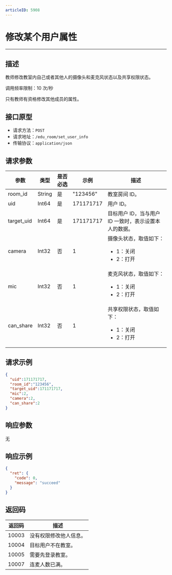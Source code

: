 ```yaml
---
articleID: 5908
---
```



# 修改某个用户属性
---
## 描述

教师修改教室内自己或者其他人的摄像头和麦克风状态以及共享权限状态。

调用频率限制：10 次/秒

<Warning title="注意">


只有教师有资格修改其他成员的属性。
</Warning>



## 接口原型

* 请求方法：`POST`
* 请求地址：`/edu_room/set_user_info`
* 传输协议：`application/json`



## 请求参数

| 参数       | 类型   | 是否必选 | 示例      | 描述                                          |
| ---------- | ------ | -------- | --------- | --------------------------------------------- |
| room_id    | String | 是       | "123456"  | 教室房间 ID。                                    |
| uid        | Int64  | 是       | 171171717 | 用户 ID。                                        |
| target_uid | Int64  | 是       | 171171717 | 目标用户 ID，当与用户 ID 一致时，表示设置本人的数据。 |
| camera     | Int32  | 否       | 1         | 摄像头状态，取值如下：<ul><li>1：关闭</li><li>2：打开</li></ul>                  |
| mic        | Int32  | 否       | 1         | 麦克风状态，取值如下：<ul><li>1：关闭</li><li>2：打开</li></ul>                  |
| can_share  | Int32  | 否       | 1         | 共享权限状态，取值如下：<ul><li>1：关闭</li><li>2：打开</li></ul>                |



## 请求示例

```json
{
  "uid":171171717,
  "room_id":"123456",
  "target_uid":171171717,
  "mic":2,
  "camera":2,
  "can_share":2
}
```



## 响应参数

无



## 响应示例

```json
{
  "ret": {
    "code": 0,
    "message": "succeed"
  }
}
```



## 返回码

| 返回码 | 描述                 |
| ------ | -------------------- |
| 10003  | 没有权限修改他人信息。 |
| 10004  | 目标用户不在教室。     |
| 10005  | 需要先登录教室。       |
| 10007  | 连麦人数已满。         |

